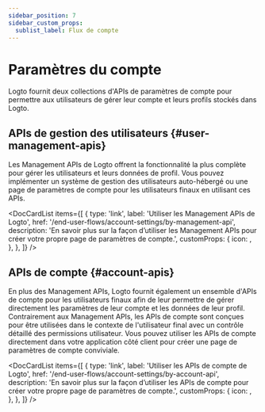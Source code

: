 ```yaml
---
sidebar_position: 7
sidebar_custom_props:
  sublist_label: Flux de compte
---
```



# Paramètres du compte

Logto fournit deux collections d'APIs de paramètres de compte pour permettre aux utilisateurs de gérer leur compte et leurs profils stockés dans Logto.

## APIs de gestion des utilisateurs \{#user-management-apis}

Les Management APIs de Logto offrent la fonctionnalité la plus complète pour gérer les utilisateurs et leurs données de profil. Vous pouvez implémenter un système de gestion des utilisateurs auto-hébergé ou une page de paramètres de compte pour les utilisateurs finaux en utilisant ces APIs.

<DocCardList
  items={[
    {
      type: 'link',
      label: 'Utiliser les Management APIs de Logto',
      href: '/end-user-flows/account-settings/by-management-api',
      description:
        'En savoir plus sur la façon d’utiliser les Management APIs pour créer votre propre page de paramètres de compte.',
      customProps: {
        icon: <GearIcon />,
      },
    },
  ]}
/>

## APIs de compte \{#account-apis}

En plus des Management APIs, Logto fournit également un ensemble d'APIs de compte pour les utilisateurs finaux afin de leur permettre de gérer directement les paramètres de leur compte et les données de leur profil. Contrairement aux Management APIs, les APIs de compte sont conçues pour être utilisées dans le contexte de l'utilisateur final avec un contrôle détaillé des permissions utilisateur. Vous pouvez utiliser les APIs de compte directement dans votre application côté client pour créer une page de paramètres de compte conviviale.

<DocCardList
  items={[
    {
      type: 'link',
      label: 'Utiliser les APIs de compte de Logto',
      href: '/end-user-flows/account-settings/by-account-api',
      description:
        'En savoir plus sur la façon d’utiliser les APIs de compte pour créer votre propre page de paramètres de compte.',
      customProps: {
        icon: <GearIcon />,
      },
    },
  ]}
/>
